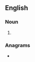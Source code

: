 ==English==

===Noun===
{{head|en|noun form}}

# {{plural of|legator|lang=en}}

===Anagrams===
* {{anagrams|en|a=aeglorst|gelators|gloaters}}